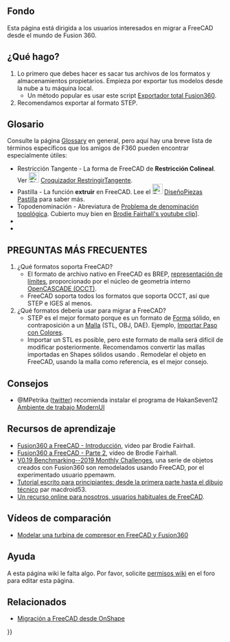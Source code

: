 <languages/>
{{TOCright}}

<span id="Background"></span>
== Fondo ==

Esta página está dirigida a los usuarios interesados en migrar a FreeCAD desde el mundo de Fusion 360.

<span id="What_do_I_do?"></span>
== ¿Qué hago? ==

# Lo primero que debes hacer es sacar tus archivos de los formatos y almacenamientos propietarios. Empieza por exportar tus modelos desde la nube a tu máquina local.
#* Un método popular es usar este script [https://github.com/Jnesselr/fusion-360-total-exporter Exportador total Fusion360].
#Recomendamos exportar al formato STEP.

== Glosario ==
{{VeryImportantMessage|Por favor, consulte también el proyecto en curso [[CAD_Rosetta_Stone/es|CAD Rosetta Stone]] para aprender los nombres análogos que usan los CADs propietarios populares}}

Consulte la página [[Glossary/es|Glossary]] en general, pero aquí hay una breve lista de términos específicos que los amigos de F360 pueden encontrar especialmente útiles:


* Restricción Tangente - La forma de FreeCAD de '''Restricción Colineal'''. Ver [[Image:Sketcher_ConstrainTangent.svg|24px|link=Sketcher_ConstrainTangent/es]] [[Sketcher_ConstrainTangent#Entre_dos_líneas_.28collinear.29|Croquizador RestringirTangente]].
* Pastilla - La función '''extruir''' en FreeCAD. Lee el [[Image:PartDesign_Pad.svg|24px|link=PartDesign_Pad]] [[PartDesign_Pad/es|DiseñoPiezas Pastilla]] para saber más.
* Topodenominación - Abreviatura de [[Topological_naming_problem/es|Problema de denominación topológica]]. Cubierto muy bien en [https://www.youtube.com/watch?v=6p2vqEEmWq4 Brodie Fairhall's youtube clip]]. 
* 
*

<span id="FAQ"></span>
== PREGUNTAS MÁS FRECUENTES ==

<div class="mw-translate-fuzzy">
#¿Qué formatos soporta FreeCAD?
#* El formato de archivo nativo en FreeCAD es BREP, [https://en.wikipedia.org/wiki/Boundary_representation representación de límites], proporcionado por el núcleo de geometría interno [[OpenCASCADE/es|OpenCASCADE (OCCT)]].
#* FreeCAD soporta todos los formatos que soporta OCCT, así que STEP e IGES al menos.
#¿Qué formatos debería usar para migrar a FreeCAD?
#* STEP es el mejor formato porque es un formato de [[Shape/es|Forma]] sólido, en contraposición a un [[Mesh/es|Malla]] (STL, OBJ, DAE). Ejemplo, [https://forum.freecadweb.org/viewtopic.php?f=3&t=50308 Importar Paso con Colores].
#* Importar un STL es posible, pero este formato de malla será difícil de modificar posteriormente. Recomendamos convertir las mallas importadas en Shapes sólidos usando {{Button|[[File:Part_ShapeFromMesh.svg|16px]] [[Part_ShapeFromMesh/es|Piezas FormaDeMalla]]}}. Remodelar el objeto en FreeCAD, usando la malla como referencia, es el mejor consejo.
</div>

<span id="Tips"></span>
== Consejos ==

* @MPetrika ([https://twitter.com/MPetrikas/status/1362051484704264198 twitter]) recomienda instalar el programa de HakanSeven12 [[ModernUI_Workbench/es|Ambiente de trabajo ModernUI]] 


<span id="Learning_Resources"></span>
== Recursos de aprendizaje ==

<div class="mw-translate-fuzzy">
* [https://www.youtube.com/watch?v=_GxJkB23ZHM Fusion360 a FreeCAD - Introducción], video par Brodie Fairhall.
* [https://www.youtube.com/watch?v=IESZD4QS3P8 Fusion360 a FreeCAD - Parte 2], vídeo de Brodie Fairhall.
* [https://forum.freecadweb.org/viewtopic.php?f=36&t=50492 V0.19 Benchmarking--2019 Monthly Challenges], una serie de objetos creados con Fusion360 son remodelados usando FreeCAD, por el experimentado usuario ppemawm.
* [https://github.com/macdroid53/LearningFreeCAD Tutorial escrito para principiantes: desde la primera parte hasta el dibujo técnico] par macdroid53.
* [https://www.freecad.info/ Un recurso online para nosotros, usuarios habituales de FreeCAD].
</div>

<span id="Comparison_Videos"></span>
== Vídeos de comparación ==

* [https://www.youtube.com/watch?v=kirDbZd0dvI&feature=youtu.be Modelar una turbina de compresor en FreeCAD y Fusion360]

<span id="Help"></span>
== Ayuda ==

<div class="mw-translate-fuzzy">
A esta página wiki le falta algo. Por favor, solicite [https://forum.freecadweb.org/viewtopic.php?f=21&t=6830 permisos wiki] en el foro para editar esta página.
</div> 

<span id="Related"></span>
== Relacionados ==

* [[Migrating_to_FreeCAD_from_OnShape/es|Migración a FreeCAD desde OnShape]]


{{Userdocnavi{{#translation:}}}}